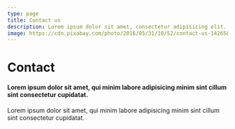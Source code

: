 ```yaml
---
type: page
title: Contact us
description: Lorem ipsum dolor sit amet, consectetur adipisicing elit.
image: https://cdn.pixabay.com/photo/2016/05/31/10/52/contact-us-1426589_1280.png
---
```


# Contact
#### Lorem ipsum dolor sit amet, qui minim labore adipisicing minim sint cillum sint consectetur cupidatat.

Lorem ipsum dolor sit amet, qui minim labore adipisicing minim sint cillum sint consectetur cupidatat.
